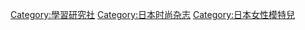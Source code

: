 [[Category:學習研究社|Category:學習研究社]]
[[Category:日本时尚杂志|Category:日本时尚杂志]]
[[Category:日本女性模特兒|Category:日本女性模特兒]]